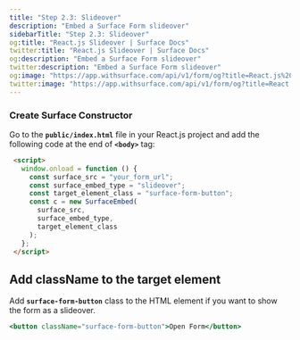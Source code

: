 ```yaml
---
title: "Step 2.3: Slideover"
description: "Embed a Surface Form slideover"
sidebarTitle: "Step 2.3: Slideover"
og:title: "React.js Slideover | Surface Docs"
twitter:title: "React.js Slideover | Surface Docs"
og:description: "Embed a Surface Form slideover"
twitter:description: "Embed a Surface Form slideover"
og:image: "https://app.withsurface.com/api/v1/form/og?title=React.js%20Slideover"
twitter:image: "https://app.withsurface.com/api/v1/form/og?title=React.js%20Slideover"
---
```


### Create Surface Constructor

Go to the **`public/index.html`** file in your React.js project and add the following code at the end of **`<body>`** tag:

```html
 <script>
   window.onload = function () {
     const surface_src = "your_form_url";
     const surface_embed_type = "slideover";
     const target_element_class = "surface-form-button";
     const c = new SurfaceEmbed(
       surface_src,
       surface_embed_type,
       target_element_class
     );
   };
 </script>
```

## Add className to the target element

Add **`surface-form-button`** class to the HTML element if you want to show the form as a slideover.

```jsx
<button className="surface-form-button">Open Form</button>
```
